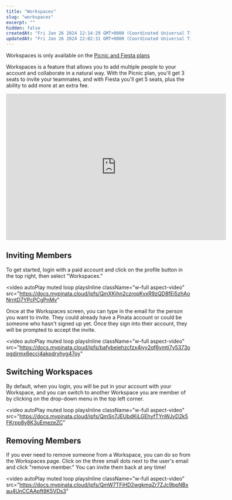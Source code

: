 ```yaml
---
title: "Workspaces"
slug: "workspaces"
excerpt: ""
hidden: false
createdAt: "Fri Jan 26 2024 12:14:29 GMT+0000 (Coordinated Universal Time)"
updatedAt: "Fri Jan 26 2024 22:02:31 GMT+0000 (Coordinated Universal Time)"
---
```

<Note>Workspaces is only available on the [Picnic and Fiesta plans](https://pinata.cloud/pricing)</Note>

Workspaces is a feature that allows you to add multiple people to your account and collaborate in a natural way. With the Picnic plan, you'll get 3 seats to invite your teammates, and with Fiesta you'll get 5 seats, plus the ability to add more at an extra fee. 

<iframe
  width="600"
  height="400"
  src="https://www.youtube.com/embed/xnyTtCaD-y0?si=nEv94OAftTR42_B5"
  title="YouTube video player"
  frameBorder="0"
  allow="accelerometer; autoplay; clipboard-write; encrypted-media; gyroscope; picture-in-picture"
  allowFullScreen
  style={{ width: '100%', borderRadius: '0.5rem' }}
></iframe>

## Inviting Members

To get started, login with a paid account and click on the profile button in the top right, then select "Workspaces."

<video
  autoPlay
  muted
  loop
  playsInline
  className="w-full aspect-video"
  src="https://docs.mypinata.cloud/ipfs/QmXKihn2czropKyxR9zQD8fEj5zhAoNrntD7YPcPCgPnMv"
></video>

Once at the Workspaces screen, you can type in the email for the person you want to invite. They could already have a Pinata account or could be someone who hasn't signed up yet. Once they sign into their account, they will be prompted to accept the invite. 

<video
  autoPlay
  muted
  loop
  playsInline
  className="w-full aspect-video"
  src="https://docs.mypinata.cloud/ipfs/bafybeiehzcfzx4iyy2qf6vmti7y5373opgdjrmx6eccj4akpdryhyg47oy"
></video>


## Switching Workspaces

By default, when you login, you will be put in your account with your Workspace, and you can switch to another Workspace you are member of by clicking on the drop-down menu in the top left corner. 

<video
  autoPlay
  muted
  loop
  playsInline
  className="w-full aspect-video"
  src="https://docs.mypinata.cloud/ipfs/QmSn7JEUbdKiLGEhyfTYnWJyD2k5FKrpp8y8K3uEmezeZC"
></video>

## Removing Members

If you ever need to remove someone from a Workspace, you can do so from the Workspaces page. Click on the three small dots next to the user's email and click "remove member." You can invite them back at any time!

<video
  autoPlay
  muted
  loop
  playsInline
  className="w-full aspect-video"
  src="https://docs.mypinata.cloud/ipfs/QmW7TFiHD2wgkmqZr7ZJc9bpNBxau4UnCCAApft8K5VDs3"
></video>

